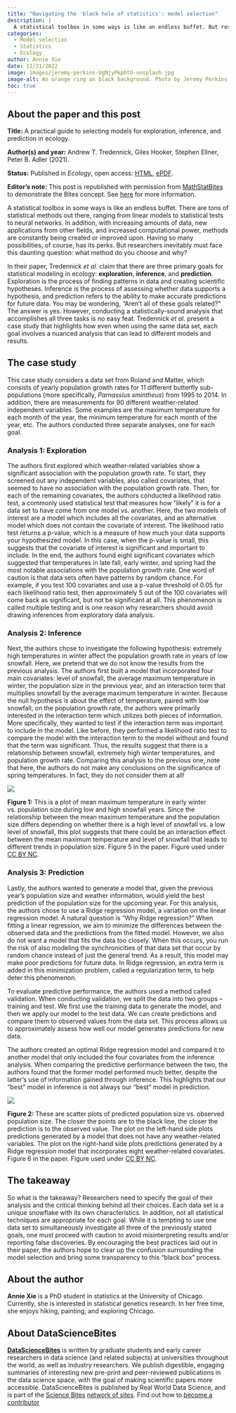 ```yaml
---
title: "Navigating the 'black hole of statistics': model selection"
description: |
  A statistical toolbox in some ways is like an endless buffet. But researchers inevitably must face this daunting question: what method do you choose and why? Annie Xie summarises a new paper that seeks to address this issue.
categories:
  - Model selection
  - Statistics
  - Ecology
author: Annie Xie
date: 11/21/2022
image: images/jeremy-perkins-UgNjyPkphtU-unsplash.jpg
image-alt: An orange ring on black background. Photo by Jeremy Perkins on Unsplash.
toc: true
---
```

:::{.callout-note collapse="false"}
## About the paper and this post

**Title:** A practical guide to selecting models for exploration, inference, and prediction in ecology.

**Author(s) and year:** Andrew T. Tredennick, Giles Hooker, Stephen Ellner, Peter B. Adler (2021).

**Status:** Published in *Ecology*, open access: [HTML](https://esajournals.onlinelibrary.wiley.com/doi/10.1002/ecy.3336), [ePDF](https://esajournals.onlinelibrary.wiley.com/doi/epdf/10.1002/ecy.3336). 

**Editor's note:** This post is republished with permission from [MathStatBites](https://mathstatbites.org/navigating-the-black-hole-of-statistics-model-selection%ef%bf%bc/) to demonstrate the Bites concept. See [here](model-selection.html#about-datasciencebites) for more information.
:::

A statistical toolbox in some ways is like an endless buffet. There are tons of statistical methods out there, ranging from linear models to statistical tests to neural networks. In addition, with increasing amounts of data, new applications from other fields, and increased computational power, methods are constantly being created or improved upon. Having so many possibilities, of course, has its perks. But researchers inevitably must face this daunting question: what method do you choose and why?

In their paper, Tredennick *et al.* claim that there are three primary goals for statistical modeling in ecology: **exploration**, **inference**, and **prediction**. Exploration is the process of finding patterns in data and creating scientific hypotheses. Inference is the process of assessing whether data supports a hypothesis, and prediction refers to the ability to make accurate predictions for future data. You may be wondering, “Aren’t all of these goals related?” The answer is yes. However, conducting a statistically-sound analysis that accomplishes all three tasks is no easy feat. Tredennick *et al.* present a case study that highlights how even when using the same data set, each goal involves a nuanced analysis that can lead to different models and results.

## The case study

This case study considers a data set from Roland and Matter, which consists of yearly population growth rates for 11 different butterfly sub-populations (more specifically, *Parnassius smintheus*) from 1995 to 2014. In addition, there are measurements for 90 different weather-related independent variables. Some examples are the maximum temperature for each month of the year, the minimum temperature for each month of the year, etc. The authors conducted three separate analyses, one for each goal.

### Analysis 1: Exploration

The authors first explored which weather-related variables show a significant association with the population growth rate. To start, they screened out any independent variables, also called covariates, that seemed to have no association with the population growth rate. Then, for each of the remaining covariates, the authors conducted a likelihood ratio test, a commonly used statistical test that measures how “likely” it is for a data set to have come from one model vs. another. Here, the two models of interest are a model which includes all the covariates, and an alternative model which does not contain the covariate of interest. The likelihood ratio test returns a p-value, which is a measure of how much your data supports your hypothesized model. In this case, when the p-value is small, this suggests that the covariate of interest is significant and important to include. In the end, the authors found eight significant covariates which suggested that temperatures in late fall, early winter, and spring had the most notable associations with the population growth rate. One word of caution is that data sets often have patterns by random chance. For example, if you test 100 covariates and use a p-value threshold of 0.05 for each likelihood ratio test, then approximately 5 out of the 100 covariates will come back as significant, but not be significant at all. This phenomenon is called multiple testing and is one reason why researchers should avoid drawing inferences from exploratory data analysis.

### Analysis 2: Inference

Next, the authors chose to investigate the following hypothesis: extremely high temperatures in winter affect the population growth rate in years of low snowfall. Here, we pretend that we do not know the results from the previous analysis. The authors first built a model that incorporated four main covariates: level of snowfall, the average maximum temperature in winter, the population size in the previous year, and an interaction term that multiplies snowfall by the average maximum temperature in winter. Because the null hypothesis is about the effect of temperature, paired with low snowfall, on the population growth rate, the authors were primarily interested in the interaction term which utilizes both pieces of information. More specifically, they wanted to test if the interaction term was important to include in the model. Like before, they performed a likelihood ratio test to compare the model with the interaction term to the model without and found that the term was significant. Thus, the results suggest that there is a relationship between snowfall, extremely high winter temperatures, and population growth rate. Comparing this analysis to the previous one, note that here, the authors do not make any conclusions on the significance of spring temperatures. In fact, they do not consider them at all!

::: {.column-body}
![](images/fig1.png)
:::
::: {.column-margin}
**Figure 1:** This is a plot of mean maximum temperature in early winter vs. population size during low and high snowfall years. Since the relationship between the mean maximum temperature and the population size differs depending on whether there is a high level of snowfall vs. a low level of snowfall, this plot suggests that there could be an interaction effect between the mean maximum temperature and level of snowfall that leads to different trends in population size. Figure 5 in the paper. Figure used under [CC BY NC](https://creativecommons.org/licenses/by-nc/4.0/).
:::

### Analysis 3: Prediction

Lastly, the authors wanted to generate a model that, given the previous year’s population size and weather information, would yield the best prediction of the population size for the upcoming year. For this analysis, the authors chose to use a Ridge regression model, a variation on the linear regression model. A natural question is “Why Ridge regression?” When fitting a linear regression, we aim to minimize the differences between the observed data and the predictions from the fitted model. However, we also do not want a model that fits the data too closely. When this occurs, you run the risk of also modeling the synchronicities of that data set that occur by random chance instead of just the general trend. As a result, this model may make poor predictions for future data. In Ridge regression, an extra term is added in this minimization problem, called a regularization term, to help deter this phenomenon.

To evaluate predictive performance, the authors used a method called validation. When conducting validation, we split the data into two groups – training and test. We first use the training data to generate the model, and then we apply our model to the test data. We can create predictions and compare them to observed values from the data set. This process allows us to approximately assess how well our model generates predictions for new data. 

The authors created an optimal Ridge regression model and compared it to another model that only included the four covariates from the inference analysis. When comparing the predictive performance between the two, the authors found that the former model performed much better, despite the latter’s use of information gained through inference. This highlights that our “best” model in inference is not always our “best” model in prediction. 

::: {.column-screen-inset-left}
![](images/fig2.png)
:::
::: {.column-margin}
**Figure 2:** These are scatter plots of predicted population size vs. observed population size. The closer the points are to the black line, the closer the prediction is to the observed value. The plot on the left-hand side plots predictions generated by a model that does not have any weather-related variables. The plot on the right-hand side plots predictions generated by a Ridge regression model that incorporates eight weather-related covariates. Figure 6 in the paper. Figure used under [CC BY NC](https://creativecommons.org/licenses/by-nc/4.0/).
:::

## The takeaway

So what is the takeaway? Researchers need to specify the goal of their analysis and the critical thinking behind all their choices. Each data set is a unique snowflake with its own characteristics. In addition, not all statistical techniques are appropriate for each goal. While it is tempting to use one data set to simultaneously investigate all three of the previously stated goals, one must proceed with caution to avoid misinterpreting results and/or reporting false discoveries. By encouraging the best practices laid out in their paper, the authors hope to clear up the confusion surrounding the model selection and bring some transparency to this “black box” process.

## About the author
**Annie Xie** is a PhD student in statistics at the University of Chicago. Currently, she is interested in statistical genetics research. In her free time, she enjoys hiking, painting, and exploring Chicago.

## About DataScienceBites
[**DataScienceBites**](/news-and-views/datasciencebites/index.qmd) is written by graduate students and early career researchers in data science (and related subjects) at universities throughout the world, as well as industry researchers. We publish digestible, engaging summaries of interesting new pre-print and peer-reviewed publications in the data science space, with the goal of making scientific papers more accessible. DataScienceBites is published by Real World Data Science, and is part of the [Science Bites](https://sciencebites.org/) [network of sites](https://sciencebites.org/sciencebites-sites-galaxy/). Find out how to [become a contributor](/contributor-docs/call-for-contributions.qmd)